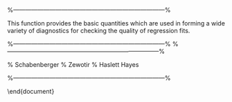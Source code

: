 
\section{Residual Analysis for Linear Models}

\subsection{Key Concepts}

\begin{description}
\item[Residual]

\item[Influence]

\item[Outlier]

\item[Leverage]

\end{description}

\subsection{Studentized and Standardized Residuals}
%---------------------------------------------------------------------------%
\newpage


\subsection{Cook's Distance}

\subsubsection{\texttt{infleunce}}
This function provides the basic quantities which are used in forming a wide variety of diagnostics for checking the quality of regression fits.



\subsubsection{Interpreting Cook's Distance}


%---------------------------------------------------------------------------%
\subsubsection{Using the \texttt{plot} command}

\begin{itemize}
\item Homogenety of Variance of Residuals
\item 
\item
\end{itemize}


\subsubsection{Coding the four plots together}

\begin{framed}
\begin{verbatim}
par(mfrow=c(2,2))

plot(FittedModel)

par(opar)
\end{verbatim}
\end{framed}

%---------------------------------------------------------------------------%
\newpage
\subsection{Diagnostics of LME Models}

% Schabenberger
% Zewotir
% Haslett Hayes





%---------------------------------------------------------------------------%

\end{document}
